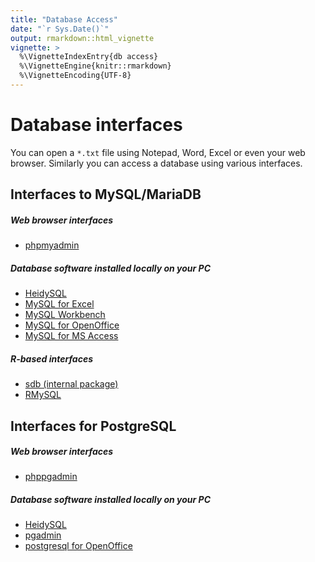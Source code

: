 ```yaml
---
title: "Database Access"
date: "`r Sys.Date()`"
output: rmarkdown::html_vignette
vignette: >
  %\VignetteIndexEntry{db access}
  %\VignetteEngine{knitr::rmarkdown}
  %\VignetteEncoding{UTF-8}
---
```


Database interfaces
===================

You can open a `*.txt` file using Notepad, Word, Excel  or even your web browser.
Similarly you can access a database using various interfaces. 

## Interfaces to MySQL/MariaDB  

##### Web browser interfaces
 * <a href="http://scidb.mpio.orn.mpg.de/phpmyadmin/" target="_blank"> phpmyadmin </a> 

##### Database software installed locally on your PC
 * <a href="http://www.heidisql.com/" target="_blank">                                                                             HeidySQL </a>
 * <a href="https://www.mysql.de/why-mysql/windows/excel/" target="_blank">                                                        MySQL for Excel</a>       
 * <a href="https://www.mysql.de/products/workbench/"  target="_blank">                                                            MySQL Workbench</a>       
 * <a href="http://extensions.openoffice.org/en/project/mysql-connector-openofficeorg/" target="_blank">                           MySQL for OpenOffice</a>  
 * <a href="http://dev.mysql.com/doc/connectors/en/connector-odbc-examples-tools-with-access-linked-tables.html" target="_blank">  MySQL for MS Access</a>   


##### R-based interfaces
 *  [sdb (internal package)](http://scidb.mpio.orn.mpg.de)
 * [RMySQL](https://cran.r-project.org/package=RMySQL)

## Interfaces for PostgreSQL

##### Web browser interfaces
* <a href="http://scidb.mpio.orn.mpg.de/phppgadmin/" target="_blank"> phppgadmin</a>


##### Database software installed locally on your PC
* <a href="http://www.heidisql.com/" target="_blank"> HeidySQL</a>
* <a href="http://www.pgadmin.org/" target="_blank"> pgadmin </a>
* <a href="http://www.openoffice.org/dba/drivers/postgresql/" target="_blank"> postgresql for OpenOffice </a> 

















